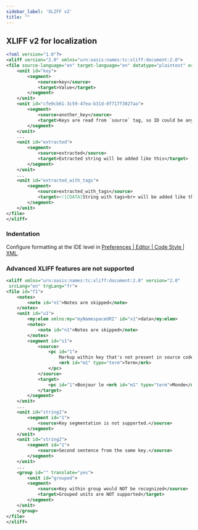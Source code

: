 ```yaml
---
sidebar_label: 'XLIFF v2'
title: ""
---
```



## XLIFF v2 for localization
```xml
<?xml version="1.0"?>
<xliff version="2.0" xmlns="urn:oasis:names:tc:xliff:document:2.0">
<file source-language="en" target-language="en" datatype="plaintext" original="file.ext">
    <unit id="key">
        <segment>
            <source>key</source>
            <target>Value</target>
        </segment>
    </unit>
    <unit id="cfe9cb61-3c59-47ea-b31d-0f717f3027aa">
        <segment>
            <source>another_key</source>
            <target>Keys are read from `source` tag, so ID could be anything.</target>
        </segment>
    </unit>
    ...
    <unit id="extracted">
        <segment>
            <source>extracted</source>
            <target>Extracted string will be added like this</target>
        </segment>
    </unit>
    ...
    <unit id="extracted_with_tags">
        <segment>
            <source>extracted_with_tags</source>
            <target><![CDATA[String with tags<br> will be added like this]]></target>
        </segment>
    </unit>
</file>
</xliff>
```

### Indentation
Configure formatting at the IDE level in [Preferences | Editor | Code Style | XML](phpstorm://settings?name=Editor--Code+Style--XML).

### Advanced XLIFF features are not supported
<UnsupportedFormats/>

```xml
<xliff xmlns="urn:oasis:names:tc:xliff:document:2.0" version="2.0"
 srcLang="en" trgLang="fr">
<file id="f1">
    <notes>
        <note id="n1">Notes are skipped</note>
    </notes>
    <unit id="u1">
        <my:elem xmlns:my="myNamespaceURI" id="x1">data</my:elem>
        <notes>
            <note id="n1">Notes are skipped</note>
        </notes>
        <segment id="s1">
            <source>
                <pc id="1">
                    Markup within key that's not present in source code is NOT supported.
                    <mrk id="m1" type="term">Term</mrk>
                </pc>
            </source>
            <target>
                <pc id="1">Bonjour le <mrk id="m1" type="term">Monde</mrk> !</pc>
            </target>
        </segment>
    </unit>
    ...
    <unit id="string1">
        <segment id="1">
            <source>Key segmentation is not supported.</source>
        </segment>
    </unit>
    <unit id="string2">
        <segment id="1">
            <source>Second sentence from the same key.</source>
        </segment>
    </unit>
    ...
    <group id="" translate="yes">
        <unit id="grouped">
        <segment>
            <source>Key within group would NOT be recognized</source>
            <target>Grouped units are NOT supported</target>
        </segment>
    </unit>
    </group>
</file>
</xliff>
```